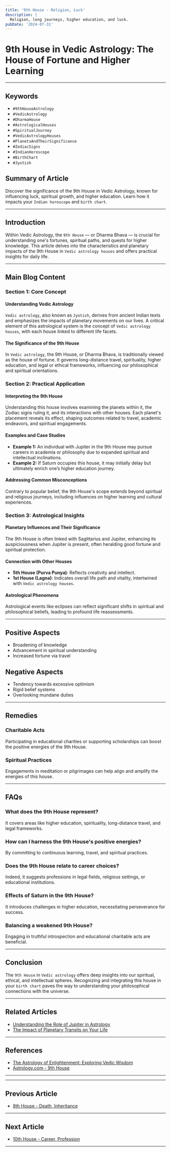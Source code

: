 ```yaml
---
title: '9th House - Religion, Luck'
description: |
  Religion, long journeys, higher education, and luck.
pubDate: '2024-07-31'
---
```


# 9th House in Vedic Astrology: The House of Fortune and Higher Learning

---

## Keywords
- `#9thHouseAstrology`
- `#VedicAstrology`
- `#DharmaHouse`
- `#AstrologicalHouses`
- `#SpiritualJourney`
- `#VedicAstrologyHouses`
- `#PlanetsAndTheirSignificance`
- `#ZodiacSigns`
- `#IndianHoroscope`
- `#BirthChart`
- `#Jyotish`

## Summary of Article
Discover the significance of the 9th House in Vedic Astrology, known for influencing luck, spiritual growth, and higher education. Learn how it impacts your `Indian horoscope` and `birth chart`.

---

## Introduction
Within Vedic Astrology, the `9th House` — or Dharma Bhava — is crucial for understanding one's fortunes, spiritual paths, and quests for higher knowledge. This article delves into the characteristics and planetary impacts of the 9th House in `Vedic astrology houses` and offers practical insights for daily life.

---

## Main Blog Content 

### **Section 1: Core Concept**
#### Understanding Vedic Astrology
`Vedic astrology`, also known as `Jyotish`, derives from ancient Indian texts and emphasizes the impacts of planetary movements on our lives. A critical element of this astrological system is the concept of `Vedic astrology houses`, with each house linked to different life facets.

#### The Significance of the 9th House
In `Vedic astrology`, the 9th House, or Dharma Bhava, is traditionally viewed as the house of fortune. It governs long-distance travel, spirituality, higher education, and legal or ethical frameworks, influencing our philosophical and spiritual orientations.

### **Section 2: Practical Application**
#### Interpreting the 9th House 
Understanding this house involves examining the planets within it, the Zodiac signs ruling it, and its interactions with other houses. Each planet's placement reveals its effect, shaping outcomes related to travel, academic endeavors, and spiritual engagements.

#### Examples and Case Studies
- **Example 1:** An individual with Jupiter in the 9th House may pursue careers in academia or philosophy due to expanded spiritual and intellectual inclinations.
- **Example 2:** If Saturn occupies this house, it may initially delay but ultimately enrich one’s higher education journey.

#### Addressing Common Misconceptions 
Contrary to popular belief, the 9th House's scope extends beyond spiritual and religious journeys, including influences on higher learning and cultural experiences.

### **Section 3: Astrological Insights**
#### Planetary Influences and Their Significance
The 9th House is often linked with Sagittarius and Jupiter, enhancing its auspiciousness when Jupiter is present, often heralding good fortune and spiritual protection.

#### Connection with Other Houses
- **5th House (Purva Punya)**: Reflects creativity and intellect.
- **1st House (Lagna)**: Indicates overall life path and vitality, intertwined with `Vedic astrology houses`.

#### Astrological Phenomena
Astrological events like eclipses can reflect significant shifts in spiritual and philosophical beliefs, leading to profound life reassessments.

---

## Positive Aspects 
- Broadening of knowledge
- Advancement in spiritual understanding
- Increased fortune via travel

## Negative Aspects 
- Tendency towards excessive optimism
- Rigid belief systems
- Overlooking mundane duties

---

## Remedies
### Charitable Acts
Participating in educational charities or supporting scholarships can boost the positive energies of the 9th House.

### Spiritual Practices
Engagements in meditation or pilgrimages can help align and amplify the energies of this house.

---

## FAQs 
### **What does the 9th House represent?**
It covers areas like higher education, spirituality, long-distance travel, and legal frameworks.

### **How can I harness the 9th House's positive energies?**
By committing to continuous learning, travel, and spiritual practices.

### **Does the 9th House relate to career choices?**
Indeed, it suggests professions in legal fields, religious settings, or educational institutions.

### **Effects of Saturn in the 9th House?**
It introduces challenges in higher education, necessitating perseverance for success.

### **Balancing a weakened 9th House?**
Engaging in truthful introspection and educational charitable acts are beneficial.

---

## Conclusion
The `9th House` in `Vedic astrology` offers deep insights into our spiritual, ethical, and intellectual spheres. Recognizing and integrating this house in your `birth chart` paves the way to understanding your philosophical connections with the universe.

---

## Related Articles
- [Understanding the Role of Jupiter in Astrology](link)
- [The Impact of Planetary Transits on Your Life](link)

---

## References
- [The Astrology of Enlightenment: Exploring Vedic Wisdom](http://vedicwisdom.com)
- [Astrology.com - 9th House](https://www.astrology.com)

---
---

## Previous Article
- [8th House - Death, Inheritance](/blogs-md/02_Houses/208_8th_House_in_Vedic_Astrology.mdx)

---

## Next Article
- [10th House - Career, Profession](/blogs-md/02_Houses/210_10th_House_in_Vedic_Astrology.mdx)

---
